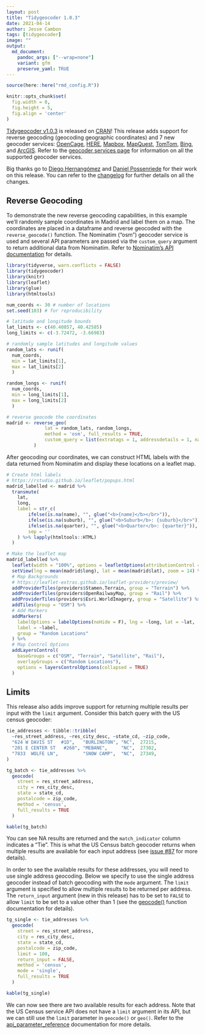 ```yaml
---
layout: post
title: "Tidygeocoder 1.0.3"
date: 2021-04-14
author: Jesse Cambon
tags: [tidygeocoder]
image: ""
output: 
  md_document:
    pandoc_args: ["--wrap=none"]
    variant: gfm
    preserve_yaml: TRUE 
---
```



```r
source(here::here("rmd_config.R"))

knitr::opts_chunk$set(
  fig.width = 8,
  fig.height = 5,
  fig.align = 'center'
)
``` 

[Tidygeocoder v1.0.3](https://jessecambon.github.io/tidygeocoder/) is released on  [CRAN](https://cran.r-project.org/package=tidygeocoder)! This release adds support for reverse geocoding (geocoding geographic coordinates) and 7 new geocoder services: [OpenCage](https://opencagedata.com/), [HERE](https://developer.here.com/products/geocoding-and-search), [Mapbox](https://docs.mapbox.com/api/search/),  [MapQuest](https://developer.mapquest.com/documentation/geocoding-api/), [TomTom](https://developer.tomtom.com/search-api/search-api-documentation/geocoding), [Bing](https://docs.microsoft.com/en-us/bingmaps/rest-services/locations/), and [ArcGIS](https://developers.arcgis.com/rest/geocode/api-reference/overview-world-geocoding-service.htm). Refer to the [geocoder services page](https://jessecambon.github.io/tidygeocoder/articles/geocoder_services.html) for information on all the supported geocoder services.

Big thanks go to [Diego Hernangómez](https://github.com/dieghernan) and [Daniel Possenriede](https://github.com/dpprdan) for their work on this release. You can refer to the [changelog](https://jessecambon.github.io/tidygeocoder/news/index.html) for further details on all the changes.

## Reverse Geocoding

To demonstrate the new reverse geocoding capabilities, in this example we'll randomly sample coordinates in Madrid and label them on a map. The coordinates are placed in a dataframe and reverse geocoded with the `reverse_geocode()` function. The Nominatim ("osm") geocoder service is used and several API parameters are passed via the `custom_query` argument to return additional data from Nominatim. Refer to [Nominatim's API documentation](https://nominatim.org/release-docs/latest/api/Reverse/) for details.


```r
library(tidyverse, warn.conflicts = FALSE)
library(tidygeocoder)
library(knitr)
library(leaflet)
library(glue)
library(htmltools)

num_coords <- 30 # number of locations
set.seed(103) # for reproducibility

# latitude and longitude bounds
lat_limits <- c(40.40857, 40.42585)
long_limits <- c(-3.72472, -3.66983)

# randomly sample latitudes and longitude values
random_lats <- runif(
  num_coords, 
  min = lat_limits[1], 
  max = lat_limits[2]
  )

random_longs <- runif(
  num_coords, 
  min = long_limits[1], 
  max = long_limits[2]
  )

# reverse geocode the coordinates
madrid <- reverse_geo(
              lat = random_lats, random_longs, 
              method = 'osm', full_results = TRUE,
              custom_query = list(extratags = 1, addressdetails = 1, namedetails = 1)
          )

```


After geocoding our coordinates, we can construct HTML labels with the data returned from Nominatim and display these locations on a leaflet map.

```r

# Create html labels
# https://rstudio.github.io/leaflet/popups.html
madrid_labelled <- madrid %>%
  transmute(
    lat, 
    long, 
    label = str_c(
        ifelse(is.na(name), "", glue("<b>{name}</b></br>")),
        ifelse(is.na(suburb), "", glue("<b>Suburb</b>: {suburb}</br>")),
        ifelse(is.na(quarter), "", glue("<b>Quarter</b>: {quarter}")),
        sep = ''
    ) %>% lapply(htmltools::HTML)
  )

# Make the leaflet map
madrid_labelled %>% 
  leaflet(width = "100%", options = leafletOptions(attributionControl = FALSE)) %>%
  setView(lng = mean(madrid$long), lat = mean(madrid$lat), zoom = 14) %>%
  # Map Backgrounds
  # https://leaflet-extras.github.io/leaflet-providers/preview/
  addProviderTiles(providers$Stamen.Terrain, group = "Terrain") %>%
  addProviderTiles(providers$OpenRailwayMap, group = "Rail") %>%
  addProviderTiles(providers$Esri.WorldImagery, group = "Satellite") %>%
  addTiles(group = "OSM") %>%
  # Add Markers
  addMarkers(
    labelOptions = labelOptions(noHide = F), lng = ~long, lat = ~lat,
    label = ~label,
    group = "Random Locations"
  ) %>%
  # Map Control Options
  addLayersControl(
    baseGroups = c("OSM", "Terrain", "Satellite", "Rail"),
    overlayGroups = c("Random Locations"),
    options = layersControlOptions(collapsed = TRUE)
  )
```

## Limits

This release also adds improve support for returning multiple results per input with the `limit` argument. Consider this batch query with the US census geocoder:

```r
tie_addresses <- tibble::tribble(
  ~res_street_address, ~res_city_desc, ~state_cd, ~zip_code,
  "624 W DAVIS ST   #1D",   "BURLINGTON", "NC",  27215,
  "201 E CENTER ST   #268", "MEBANE",     "NC",  27302,
  "7833  WOLFE LN",         "SNOW CAMP",  "NC",  27349,
)

tg_batch <- tie_addresses %>%
  geocode(
    street = res_street_address,
    city = res_city_desc,
    state = state_cd,
    postalcode = zip_code,
    method = 'census', 
    full_results = TRUE
  )
```
```r
kable(tg_batch)
```

You can see NA results are returned and the `match_indicator` column indicates a "Tie". This is what the US Census batch geocoder returns when multiple results are available for each input address (see [issue #87](https://github.com/jessecambon/tidygeocoder/issues/87) for more details). 

In order to see the available results for these addresses, you will need to use single address geocoding. Below we specify to use the single address geocoder instead of batch geocoding with the `mode` argument. The `limit` argument is specified to allow multiple results to be returned per address. The `return_input` argument (new in this release) has to be set to `FALSE` to allow `limit` to be set to a value other than 1 (see the [geocode()](https://jessecambon.github.io/tidygeocoder/reference/geocode.html) function documentation for details).

```r
tg_single <- tie_addresses %>%
  geocode(
    street = res_street_address,
    city = res_city_desc,
    state = state_cd,
    postalcode = zip_code,
    limit = 100,
    return_input = FALSE,
    method = 'census', 
    mode = 'single',
    full_results = TRUE
  )
```
```r
kable(tg_single)
```

We can now see there are two available results for each address. Note that the US Census service API does not have a `limit` argument in its API, but we can still use the `limit` parameter in `geocode()` or `geo()`. Refer to the [api_parameter_reference](https://jessecambon.github.io/tidygeocoder/reference/api_parameter_reference.html) documentation for more details.
